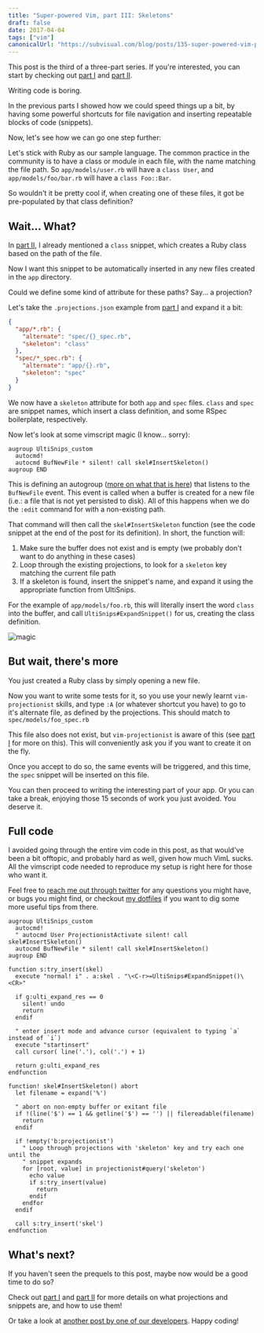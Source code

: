 ```yaml
---
title: "Super-powered Vim, part III: Skeletons"
draft: false
date: 2017-04-04
tags: ["vim"]
canonicalUrl: "https://subvisual.com/blog/posts/135-super-powered-vim-part-iii-skeletons/"
---
```


This post is the third of a three-part series. If you're interested, you can start by checking out [part I](/posts/super-powered-vim-i-projections) and [part II](/super-powered-vim-ii-snippets).

Writing code is boring.

In the previous parts I showed how we could speed things up a bit, by having some powerful shortcuts for file navigation and inserting repeatable blocks of code (snippets).

Now, let's see how we can go one step further:

Let's stick with Ruby as our sample language. The common practice in the community is to have a class or module in each file, with the name matching the file path. So `app/models/user.rb` will have a `class User`, and `app/models/foo/bar.rb` will have a `class Foo::Bar`.

So wouldn't it be pretty cool if, when creating one of these files, it got be pre-populated by that class definition?

## Wait... What?

In [part II], I already mentioned a `class` snippet, which creates a Ruby class based on the path of the file.

Now I want this snippet to be automatically inserted in any new files created in the `app` directory.

Could we define some kind of attribute for these paths? Say... a projection?

Let's take the `.projections.json` example from [part I] and expand it a bit:

```json
{
  "app/*.rb": {
    "alternate": "spec/{}_spec.rb",
    "skeleton": "class"
  },
  "spec/*_spec.rb": {
    "alternate": "app/{}.rb",
    "skeleton": "spec"
  }
}
```

We now have a `skeleton` attribute for both `app` and `spec` files. `class` and `spec` are snippet names, which insert a class definition, and some RSpec boilerplate, respectively.

Now let's look at some vimscript magic (I know... sorry):

```vim
augroup UltiSnips_custom
  autocmd!
  autocmd BufNewFile * silent! call skel#InsertSkeleton()
augroup END
```

This is defining an autogroup ([more on what that is here]) that listens to the `BufNewFile` event. This event is called when a buffer is created for a new file (i.e.: a file that is not yet persisted to disk). All of this happens when we do the `:edit` command for with a non-existing path.

That command will then call the `skel#InsertSkeleton` function (see the code snippet at the end of the post for its definition). In short, the function will:

1. Make sure the buffer does not exist and is empty (we probably don't want to do anything in these cases)
2. Loop through the existing projections, to look for a `skeleton` key matching the current file path
3. If a skeleton is found, insert the snippet's name, and expand it using the appropriate function from UltiSnips.

For the example of `app/models/foo.rb`, this will literally insert the word `class` into the buffer, and call `UltiSnips#ExpandSnippet()` for us, creating the class definition.

![magic](http://i.imgur.com/Efolbol.gif)

## But wait, there's more

You just created a Ruby class by simply opening a new file.

Now you want to write some tests for it, so you use your newly learnt `vim-projectionist` skills, and type `:A` (or whatever shortcut you have) to go to it's alternate file, as defined by the projections. This should match to `spec/models/foo_spec.rb`

This file also does not exist, but `vim-projectionist` is aware of this (see [part I] for more on this). This will conveniently ask you if you want to create it on the fly.

Once you accept to do so, the same events will be triggered, and this time, the `spec` snippet will be inserted on this file.

You can then proceed to writing the interesting part of your app. Or you can take a break, enjoying those 15 seconds of work you just avoided. You deserve it.

## Full code

I avoided going through the entire vim code in this post, as that would've been a bit offtopic, and probably hard as well, given how much VimL sucks. All the vimscript code needed to reproduce my setup is right here for those who want it.

Feel free to [reach me out through twitter] for any questions you might have, or bugs you might find, or checkout [my dotfiles] if you want to dig some more useful tips from there.

```vim
augroup UltiSnips_custom
  autocmd!
  " autocmd User ProjectionistActivate silent! call skel#InsertSkeleton()
  autocmd BufNewFile * silent! call skel#InsertSkeleton()
augroup END

function s:try_insert(skel)
  execute "normal! i" . a:skel . "\<C-r>=UltiSnips#ExpandSnippet()\<CR>"

  if g:ulti_expand_res == 0
    silent! undo
    return
  endif

  " enter insert mode and advance cursor (equivalent to typing `a` instead of `i`)
  execute "startinsert"
  call cursor( line('.'), col('.') + 1)

  return g:ulti_expand_res
endfunction

function! skel#InsertSkeleton() abort
  let filename = expand('%')

  " abort on non-empty buffer or exitant file
  if !(line('$') == 1 && getline('$') == '') || filereadable(filename)
    return
  endif

  if !empty('b:projectionist')
    " Loop through projections with 'skeleton' key and try each one until the
    " snippet expands
    for [root, value] in projectionist#query('skeleton')
      echo value
      if s:try_insert(value)
        return
      endif
    endfor
  endif

  call s:try_insert('skel')
endfunction

```

## What's next?

If you haven't seen the prequels to this post, maybe now would be a good time to do so?

Check out [part I] and [part II] for more details on what projections and snippets are, and how to use them!

Or take a look at [another post by one of our developers](https://subvisual.co/blog/posts/tag/development). Happy coding!


[part I]: https://subvisual.co/blog/posts/133-super-powered-vim-part-i-projections
[part II]: https://subvisual.co/blog/posts/134-super-powered-vim-part-ii-snippets
[more on what that is here]: http://learnvimscriptthehardway.stevelosh.com/chapters/14.html
[another post by one of our developers]: https://subvisual.co/blog/posts/tag/development
[reach me out through twitter]: https://twitter.com/naps62
[my dotfiles]: https://github.com/naps62/dotfiles
